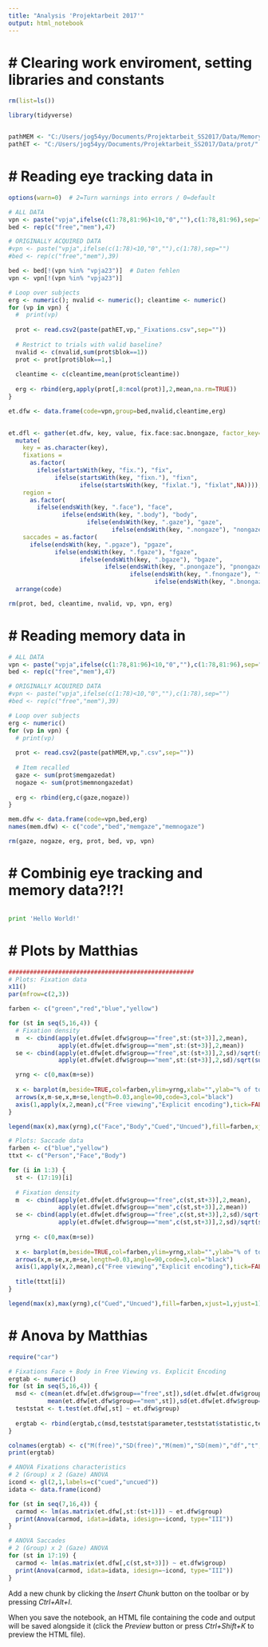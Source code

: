 ```yaml
---
title: "Analysis 'Projektarbeit 2017'"
output: html_notebook
---
```


# # Clearing work enviroment, setting libraries and constants
```r
rm(list=ls())

library(tidyverse)


pathMEM <- "C:/Users/jog54yy/Documents/Projektarbeit_SS2017/Data/Memory/"
pathET <- "C:/Users/jog54yy/Documents/Projektarbeit_SS2017/Data/prot/"

```



# # Reading eye tracking data in 
```r
options(warn=0)  # 2=Turn warnings into errors / 0=default

# ALL DATA
vpn <- paste("vpja",ifelse(c(1:78,81:96)<10,"0",""),c(1:78,81:96),sep="")
bed <- rep(c("free","mem"),47)

# ORIGINALLY ACQUIRED DATA
#vpn <- paste("vpja",ifelse(c(1:78)<10,"0",""),c(1:78),sep="")
#bed <- rep(c("free","mem"),39)

bed <- bed[!(vpn %in% "vpja23")]  # Daten fehlen
vpn <- vpn[!(vpn %in% "vpja23")]  

# Loop over subjects
erg <- numeric(); nvalid <- numeric(); cleantime <- numeric()
for (vp in vpn) {
  #  print(vp)
  
  prot <- read.csv2(paste(pathET,vp,"_Fixations.csv",sep=""))
  
  # Restrict to trials with valid baseline?
  nvalid <- c(nvalid,sum(prot$blok==1))
  prot <- prot[prot$blok==1,]
  
  cleantime <- c(cleantime,mean(prot$cleantime))
  
  erg <- rbind(erg,apply(prot[,8:ncol(prot)],2,mean,na.rm=TRUE))
}

et.dfw <- data.frame(code=vpn,group=bed,nvalid,cleantime,erg) 
  

et.dfl <- gather(et.dfw, key, value, fix.face:sac.bnongaze, factor_key=TRUE) %>% 
  mutate(
    key = as.character(key),
    fixations =
      as.factor(
        ifelse(startsWith(key, "fix."), "fix",
             ifelse(startsWith(key, "fixn."), "fixn",
                    ifelse(startsWith(key, "fixlat."), "fixlat",NA)))),
    region = 
      as.factor(
        ifelse(endsWith(key, ".face"), "face",
               ifelse(endsWith(key, ".body"), "body",
                      ifelse(endsWith(key, ".gaze"), "gaze",
                             ifelse(endsWith(key, ".nongaze"), "nongaze", NA))))),
    saccades = as.factor(
      ifelse(endsWith(key, ".pgaze"), "pgaze",
             ifelse(endsWith(key, ".fgaze"), "fgaze",
                    ifelse(endsWith(key, ".bgaze"), "bgaze",
                           ifelse(endsWith(key, ".pnongaze"), "pnongaze",
                                  ifelse(endsWith(key, ".fnongaze"), "fnongaze",
                                         ifelse(endsWith(key, ".bnongaze"), "bnongaze", NA)))))))) %>% 
  arrange(code)

rm(prot, bed, cleantime, nvalid, vp, vpn, erg)
```



# # Reading memory data in
```r

# ALL DATA
vpn <- paste("vpja",ifelse(c(1:78,81:96)<10,"0",""),c(1:78,81:96),sep="")
bed <- rep(c("free","mem"),47)

# ORIGINALLY ACQUIRED DATA
#vpn <- paste("vpja",ifelse(c(1:78)<10,"0",""),c(1:78),sep="")
#bed <- rep(c("free","mem"),39)

# Loop over subjects
erg <- numeric()
for (vp in vpn) {
  # print(vp)
  
  prot <- read.csv2(paste(pathMEM,vp,".csv",sep=""))
  
  # Item recalled
  gaze <- sum(prot$memgazedat)
  nogaze <- sum(prot$memnongazedat)
  
  erg <- rbind(erg,c(gaze,nogaze))
}

mem.dfw <- data.frame(code=vpn,bed,erg)               
names(mem.dfw) <- c("code","bed","memgaze","memnogaze")

rm(gaze, nogaze, erg, prot, bed, vp, vpn)
```



# # Combinig eye tracking and memory data?!?!
```r



```

```python
print 'Hello World!'
```





# # Plots by Matthias 
```r
####################################################
# Plots: Fixation data
x11()
par(mfrow=c(2,3))

farben <- c("green","red","blue","yellow")

for (st in seq(5,16,4)) {
  # Fixation density
  m  <- cbind(apply(et.dfw[et.dfw$group=="free",st:(st+3)],2,mean),
              apply(et.dfw[et.dfw$group=="mem",st:(st+3)],2,mean))
  se <- cbind(apply(et.dfw[et.dfw$group=="free",st:(st+3)],2,sd)/sqrt(sum(et.dfw$group=="free")),
              apply(et.dfw[et.dfw$group=="mem",st:(st+3)],2,sd)/sqrt(sum(et.dfw$group=="mem")))

  yrng <- c(0,max(m+se))
  
  x <- barplot(m,beside=TRUE,col=farben,ylim=yrng,xlab="",ylab="% of total fixation time")
  arrows(x,m-se,x,m+se,length=0.03,angle=90,code=3,col="black")
  axis(1,apply(x,2,mean),c("Free viewing","Explicit encoding"),tick=FALSE)
}

legend(max(x),max(yrng),c("Face","Body","Cued","Uncued"),fill=farben,xjust=1,yjust=1)

# Plots: Saccade data
farben <- c("blue","yellow")
ttxt <- c("Person","Face","Body")

for (i in 1:3) {
  st <- (17:19)[i]
  
  # Fixation density
  m  <- cbind(apply(et.dfw[et.dfw$group=="free",c(st,st+3)],2,mean),
              apply(et.dfw[et.dfw$group=="mem",c(st,st+3)],2,mean))
  se <- cbind(apply(et.dfw[et.dfw$group=="free",c(st,st+3)],2,sd)/sqrt(sum(et.dfw$group=="free")),
              apply(et.dfw[et.dfw$group=="mem",c(st,st+3)],2,sd)/sqrt(sum(et.dfw$group=="mem")))
  
  yrng <- c(0,max(m+se))
  
  x <- barplot(m,beside=TRUE,col=farben,ylim=yrng,xlab="",ylab="% of total fixation time")
  arrows(x,m-se,x,m+se,length=0.03,angle=90,code=3,col="black")
  axis(1,apply(x,2,mean),c("Free viewing","Explicit encoding"),tick=FALSE)
  
  title(ttxt[i])
}

legend(max(x),max(yrng),c("Cued","Uncued"),fill=farben,xjust=1,yjust=1)
```


# # Anova by Matthias
```r
require("car")

# Fixations Face + Body in Free Viewing vs. Explicit Encoding
ergtab <- numeric()
for (st in seq(5,16,4)) {
  msd <- c(mean(et.dfw[et.dfw$group=="free",st]),sd(et.dfw[et.dfw$group=="free",st]),
           mean(et.dfw[et.dfw$group=="mem",st]),sd(et.dfw[et.dfw$group=="mem",st]))
  teststat <- t.test(et.dfw[,st] ~ et.dfw$group)
  
  ergtab <- rbind(ergtab,c(msd,teststat$parameter,teststat$statistic,teststat$p.value))
}

colnames(ergtab) <- c("M(free)","SD(free)","M(mem)","SD(mem)","df","t","p")
print(ergtab)

# ANOVA Fixations characteristics
# 2 (Group) x 2 (Gaze) ANOVA
icond <- gl(2,1,labels=c("cued","uncued"))
idata <- data.frame(icond)

for (st in seq(7,16,4)) {
  carmod <- lm(as.matrix(et.dfw[,st:(st+1)]) ~ et.dfw$group)
  print(Anova(carmod, idata=idata, idesign=~icond, type="III"))
}

# ANOVA Saccades
# 2 (Group) x 2 (Gaze) ANOVA
for (st in 17:19) {
  carmod <- lm(as.matrix(et.dfw[,c(st,st+3)]) ~ et.dfw$group)
  print(Anova(carmod, idata=idata, idesign=~icond, type="III"))
}

```






Add a new chunk by clicking the *Insert Chunk* button on the toolbar or by pressing *Ctrl+Alt+I*.

When you save the notebook, an HTML file containing the code and output will be saved alongside it (click the *Preview* button or press *Ctrl+Shift+K* to preview the HTML file).







